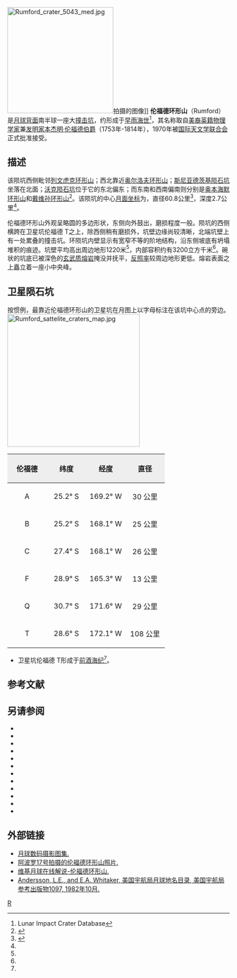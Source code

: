 {{lunar crater data|
 image=Rumford LROC.jpg|
 caption=[[月球勘测轨道飞行器|月球勘测轨道飞行器]]拍摄的图像|
 latitude=28.81|
 N_or_S=S|
 longitude=169.8|
 E_or_W=W|
 diameter=60.8公里|
 depth=2.7公里|
 colong=190|
 eponym=[[本杰明·汤普森，伦福德伯爵|伦福德伯爵]]}}
[[Image:Rumford_crater_5043_med.jpg|240px]]拍摄的图像]]
'''伦福德环形山'''（Rumford）是[[月球背面|月球背面]]南半球一座大[[撞击坑|撞击坑]]，约形成于[[早雨海世|早雨海世]]<ref name=LICD>Lunar Impact Crater Database</ref>，其名称取自[[美国|美裔]][[英国|英籍]][[物理学家|物理学家]]兼[[发明家|发明家]][[本杰明·汤普森，伦福德伯爵|本杰明·伦福德伯爵]]（1753年-1814年），1970年被[[国际天文学联合会|国际天文学联合会]]正式批准接受。

==描述==
该陨坑西侧毗邻[[列文虎克环形山|列文虎克环形山]]；西北靠近[[奥尔洛夫环形山|奥尔洛夫环形山]]；[[斯尼亚德茨基陨石坑|斯尼亚德茨基陨石坑]]坐落在北面；[[沃克陨石坑|沃克陨石坑]]位于它的东北偏东；而东南和西南偏南则分别是[[奥本海默环形山|奥本海默环形山]]和[[戴维孙环形山|戴维孙环形山]]<ref>{{Cite web |url=http://planetarynames.wr.usgs.gov/images/Lunar/lac_105_wac.pdf |title=Crater Rumford on LAC-105 map |accessdate=2016-07-16 |archive-date=2019-09-29 |archive-url=https://web.archive.org/web/20190929184959/https://planetarynames.wr.usgs.gov/images/Lunar/lac_105_wac.pdf |dead-url=no }}</ref>。该陨坑的中心[[月面坐标|月面坐标]]为{{Coord|28.81|N|169.8|W|globe:Moon|nogoogle=1|noosm=1}}，直径60.8公里<ref name="IAU">{{Cite web |url=http://planetarynames.wr.usgs.gov/Feature/5220 |title=Directory of the International Astronomical Union |access-date=2016-07-16 |archive-date=2021-06-24 |archive-url=https://web.archive.org/web/20210624220709/https://planetarynames.wr.usgs.gov/Feature/5220 |dead-url=no }}</ref>，深度2.7公里<ref name="LICD"/>。

伦福德环形山外观呈略圆的多边形状，东侧向外鼓出，磨损程度一般。陨坑的西侧横跨在卫星坑伦福德 T之上，除西侧稍有磨损外，坑壁边缘尚较清晰，北端坑壁上有一处累叠的撞击坑。环陨坑内壁显示有宽窄不等的阶地结构，沿东侧坡底有坍塌堆积的痕迹。坑壁平均高出周边地形1220米<ref name="LICD"/>，内部容积约有3200立方千米<ref name="LICD"/>。碗状的坑底已被深色的[[玄武岩|玄武质]][[熔岩|熔岩]]掩没并抚平，[[反照率|反照率]]较周边地形更低。熔岩表面之上矗立着一座小中央峰。

==卫星陨石坑==
按惯例，最靠近伦福德环形山的卫星坑在月图上以字母标注在该坑中心点的旁边。
[[Image:Rumford_sattelite_craters_map.jpg|300px]]

{| class="wikitable"
!width="25%" style="background:#eeeeee;" |伦福德 
!width="25%" style="background:#eeeeee;" |纬度
!width="25%" style="background:#eeeeee;" |经度
!width="25%" style="background:#eeeeee;" |直径
|-
|align="center"|A
|align="center"|25.2° S
|align="center"|169.2° W
|align="center"|30 公里
|-
|align="center"|B
|align="center"|25.2° S
|align="center"|168.1° W
|align="center"|25 公里
|-
|align="center"|C
|align="center"|27.4° S
|align="center"|168.1° W
|align="center"|26 公里
|-
|align="center"|F
|align="center"|28.9° S
|align="center"|165.3° W
|align="center"|13 公里
|-
|align="center"|Q
|align="center"|30.7° S
|align="center"|171.6° W
|align="center"|29 公里
|-
|align="center"|T
|align="center"|28.6° S
|align="center"|172.1° W
|align="center"|108 公里
|}{{clear}}
* 卫星坑伦福德 T形成于[[前酒海纪|前酒海纪]]<ref name="LICD"/>。

== 参考文献 ==
{{Reflist}}

==另请参阅==
{{refbegin}}
* {{cite book
  | last1 = Andersson
  | first1 = L. E.
  | last2 = Whitaker
  | first2 = E. A.
  | authorlink2 = Ewen Whitaker
  | date = 1982
  | title = [[NASA|NASA]] Catalogue of Lunar Nomenclature
  | publisher = NASA RP-1097
  | ref = harv
  }}
* {{cite web
  | last = Blue
  | first = Jennifer
  | date = July 25, 2007
  | title = Gazetteer of Planetary Nomenclature
  | publisher = [[United_States_Geological_Survey|USGS]]
  | url = http://planetarynames.wr.usgs.gov/
  | accessdate = 2007-08-05
  | ref = harv
  | archive-date = 2012-04-08
  | archive-url = https://www.webcitation.org/66mXDr4G9?url=http://planetarynames.wr.usgs.gov/
  | dead-url = no
  }}
* {{cite book
  | last1 = Bussey
  | first1 = B.
  | authorlink1 = Ben Bussey
  | last2 = Spudis
  | first2 = P.
  | authorlink2 = Paul Spudis
  | date = 2004
  | title = The Clementine Atlas of the Moon
  | publisher = Cambridge University Press
  | location = New York
  | isbn = 978-0-521-81528-4
  | ref = harv
  }}
* {{cite book
  | last1 = Cocks
  | first1 = Elijah E.
  | last2 = Cocks
  | first2 = Josiah C.
  | date = 1995
  | title = Who's Who on the Moon: A Biographical Dictionary of Lunar Nomenclature
  | url = https://archive.org/details/isbn_9780936389271
  | publisher = Tudor Publishers
  | isbn = 978-0-936389-27-1
  | ref = harv
  }}
* {{cite web
  | last = McDowell
  | first = Jonathan
  | date = July 15, 2007
  | url = http://host.planet4589.org/astro/lunar/
  | title = Lunar Nomenclature
  | publisher = Jonathan's Space Report
  | accessdate = 2007-10-24
  | ref = harv
  | archive-date = 2012-05-26
  | archive-url = https://www.webcitation.org/67wcYNfK3?url=http://host.planet4589.org/astro/lunar/
  | dead-url = no
  }}
* {{cite journal| last1 = Menzel| first1 = D. H.| last2 = Minnaert| first2 = M.| last3 = Levin| first3 = B.| last4 = Dollfus| first4 = A.| last5 = Bell| first5 = B.| title = Report on Lunar Nomenclature by the Working Group of Commission 17 of the IAU| doi = 10.1007/BF00171763| journal = Space Science Reviews| volume = 12| issue = 2| pages = 136–186| date = 1971| bibcode = 1971SSRv...12..136M| ref = harv}}
* {{cite book
  | first = Patrick
  | last = Moore
  | authorlink = Patrick Moore
  | date = 2001
  | title = On the Moon
  | url = https://archive.org/details/patrickmooreonmo00patr
  | publisher = Sterling Publishing Co.
  | isbn = 978-0-304-35469-6
  | ref = harv
  }}
* {{cite book
  | first = Fred W.
  | last = Price
  | date = 1988
  | title = The Moon Observer's Handbook
  | publisher = Cambridge University Press
  | isbn = 978-0-521-33500-3
  | ref = harv
  }}
* {{cite book
  | last = Rükl
  | first = Antonín
  | authorlink = Antonín Rükl
  | date = 1990
  | title = Atlas of the Moon
  | publisher = Kalmbach Books
  | isbn = 978-0-913135-17-4
  | ref = harv
  }}
* {{cite book
  | last = Webb
  | first = Rev. T. W.
  | authorlink = Thomas William Webb
  | date = 1962
  | title = Celestial Objects for Common Telescopes
  | url = https://archive.org/details/celestialobjects00webb
  | edition = 6th revised
  | publisher = Dover
  | isbn = 978-0-486-20917-3
  | ref = harv
  }}
* {{cite book
  | first = Ewen A.
  | last = Whitaker
  | authorlink = Ewen Whitaker
  | date = 1999
  | title = Mapping and Naming the Moon
  | publisher = Cambridge University Press
  | isbn = 978-0-521-62248-6
  | ref = harv
  }}
* {{cite book
  | first = Peter T.
  | last = Wlasuk
  | date = 2000
  | title = Observing the Moon
  | publisher = Springer
  | isbn = 978-1-85233-193-1
  | ref = harv
 }}
{{refend}}

==外部链接==
*[http://www.lpi.usra.edu/resources/lunar_orbiter/bin/srch_nam.shtml?Rumford%7C0 月球数码摄影图集.] {{Wayback|url=http://www.lpi.usra.edu/resources/lunar_orbiter/bin/srch_nam.shtml?Rumford%7C0 |date=20201127015526 }}
*[http://www.lpi.usra.edu/resources/apollo/search/feature/?feature=Rumford 阿波罗17号拍摄的伦福德环形山照片.] {{Wayback|url=http://www.lpi.usra.edu/resources/apollo/search/feature/?feature=Rumford |date=20201127013157 }}
*[http://the-moon.wikispaces.com/Rumford 维基月球在线解说-伦福德环形山.] {{Wayback|url=http://the-moon.wikispaces.com/Rumford |date=20180810005451 }}
*[http://planet4589.org/astro/lunar/RP-1097.pdf Andersson, L.E., and E.A. Whitaker, 美国宇航局月球地名目录, 美国宇航局参考出版物1097, 1982年10月.] {{Wayback|url=http://planet4589.org/astro/lunar/RP-1097.pdf |date=20141006125838 }}

[[Category:月球环形山|R]]
{{月球環形山 (R-S)}}